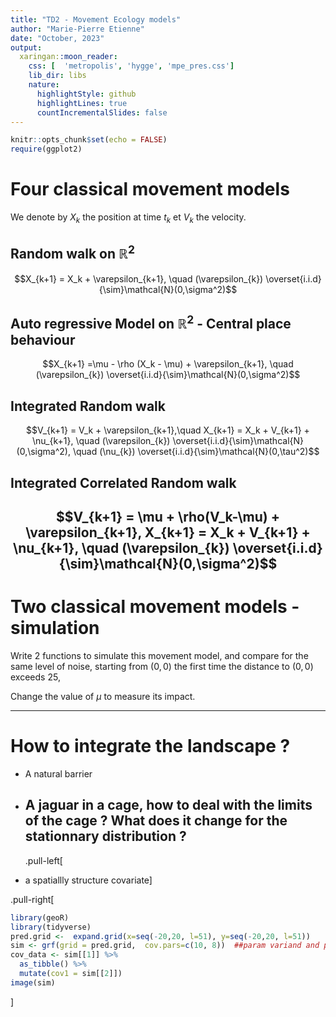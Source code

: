 ```yaml
---
title: "TD2 - Movement Ecology models"
author: "Marie-Pierre Etienne"
date: "October, 2023"
output: 
  xaringan::moon_reader:
    css: [  'metropolis', 'hygge', 'mpe_pres.css']
    lib_dir: libs
    nature:
      highlightStyle: github
      highlightLines: true
      countIncrementalSlides: false
---
```


```r
knitr::opts_chunk$set(echo = FALSE)
require(ggplot2)
```


# Four classical movement models
We denote by $X_k$ the position at time $t_k$ et $V_k$ the velocity.

## Random walk on $\mathbb{R}^2$

$$X_{k+1} = X_k + \varepsilon_{k+1},  \quad (\varepsilon_{k}) \overset{i.i.d}{\sim}\mathcal{N}(0,\sigma^2)$$
  
## Auto regressive Model on $\mathbb{R}^2$ - Central place behaviour

$$X_{k+1} =\mu -  \rho (X_k - \mu)  + \varepsilon_{k+1}, \quad (\varepsilon_{k}) \overset{i.i.d}{\sim}\mathcal{N}(0,\sigma^2)$$
  
## Integrated Random walk 
  
$$V_{k+1} = V_k + \varepsilon_{k+1},\quad  X_{k+1} = X_k +  V_{k+1} + \nu_{k+1}, \quad (\varepsilon_{k}) \overset{i.i.d}{\sim}\mathcal{N}(0,\sigma^2), \quad (\nu_{k}) \overset{i.i.d}{\sim}\mathcal{N}(0,\tau^2)$$
  
## Integrated Correlated Random walk 
  
$$V_{k+1} = \mu + \rho(V_k-\mu) + \varepsilon_{k+1}, X_{k+1} = X_k +  V_{k+1} + \nu_{k+1}, \quad (\varepsilon_{k}) \overset{i.i.d}{\sim}\mathcal{N}(0,\sigma^2)$$
---
  
# Two classical movement models - simulation

Write 2 functions to simulate this movement model, and compare for the same level of noise, starting from $(0,0)$ the first time the distance to $(0,0)$ exceeds $25$,

Change the value of $\mu$ to measure its impact.


---

# How to integrate the landscape ?

* A natural barrier

* A jaguar in a cage, how to deal with the limits of the cage ? What does it change for the stationnary distribution ?
--
.pull-left[

* a spatiallly structure covariate]

.pull-right[

```r
library(geoR)
library(tidyverse)
pred.grid <-  expand.grid(x=seq(-20,20, l=51), y=seq(-20,20, l=51))
sim <- grf(grid = pred.grid,  cov.pars=c(10, 8))  ##param variand and portee
cov_data <- sim[[1]] %>% 
  as_tibble() %>% 
  mutate(cov1 = sim[[2]])  
image(sim)
```
]
